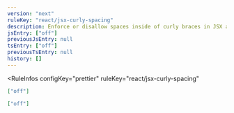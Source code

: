```yaml
---
version: "next"
ruleKey: "react/jsx-curly-spacing"
description: Enforce or disallow spaces inside of curly braces in JSX attributes and expressions
jsEntry: ["off"]
previousJsEntry: null
tsEntry: ["off"]
previousTsEntry: null
history: []
---
```


<RuleInfos 
  configKey="prettier" 
  ruleKey="react/jsx-curly-spacing" 
>

```json
["off"]
```

```json
["off"]
```

</RuleInfos>
